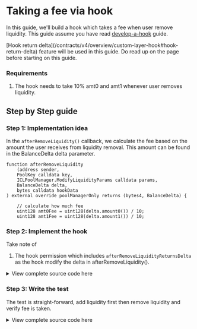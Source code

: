 

# Taking a fee via hook

In this guide, we'll build a hook which takes a fee when user remove liquidity. This guide assume you have read [develop-a-hook](/contracts/v4/guides/develop-a-hook) guide.

<Callout type="info">
[Hook return delta](/contracts/v4/overview/custom-layer-hook#hook-return-delta) feature will be used in this guide. Do read up on the page before starting on this guide.
</Callout>

### Requirements

1. The hook needs to take 10% amt0 and amt1 whenever user removes liquidity. 

## Step by Step guide

### Step 1: Implementation idea

In the `afterRemoveLiquidity()` callback, we calculate the fee based on the amount the user receives from liquidity removal. This amount can be found in the BalanceDelta delta parameter.

```solidity
function afterRemoveLiquidity
    (address sender,
    PoolKey calldata key,
    ICLPoolManager.ModifyLiquidityParams calldata params,
    BalanceDelta delta,
    bytes calldata hookData
) external override poolManagerOnly returns (bytes4, BalanceDelta) {

    // calculate how much fee
    uint128 amt0Fee = uint128(delta.amount0()) / 10;
    uint128 amt1Fee = uint128(delta.amount1()) / 10;
```

### Step 2: Implement the hook

Take note of 

1. The hook permission which includes `afterRemoveLiquidityReturnsDelta` as the hook modify the delta in afterRemoveLiquidity().

<details>
    <summary> View complete source code here </summary>

```solidity [src/pool-cl/LiquidityRemovalFeeHook.sol]
// [!include ~/snippets/LiquidityRemovalFeeHook.sol]
```
</details>


### Step 3: Write the test 

The test is straight-forward, add liquidity first then remove liquidity and verify fee is taken.

<details>
    <summary> View complete source code here </summary>

```solidity [src/pool-cl/LiquidityRemovalFeeHook.t.sol]
// [!include ~/snippets/LiquidityRemovalFeeHook.t.sol]
```
</details>